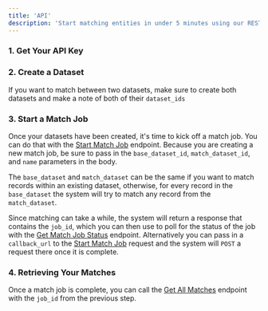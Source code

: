 ```yaml
---
title: 'API' 
description: 'Start matching entities in under 5 minutes using our REST API'
---
```


### 1. Get Your API Key

<Snippet file="api-key.mdx" />

### 2. Create a Dataset

<Snippet file="api-create-dataset.mdx" />

<Info>If you want to match between two datasets, make sure to create both datasets and make a note of both of their `dataset_ids`</Info>

### 3. Start a Match Job

Once your datasets have been created, it's time to kick off a match job. You can do that with the [Start Match Job](/documents/api-reference/match/start-match-job) endpoint. Because you are creating a new match job, be sure to pass in the `base_dataset_id`, `match_dataset_id`, and `name` parameters in the body. 

<Info>The `base_dataset` and `match_dataset` can be the same if you want to match records within an existing dataset, otherwise, for every record in the `base_dataset` the system will try to match any record from the `match_dataset`.</Info>

Since matching can take a while, the system will return a response that contains the `job_id`, which you can then use to poll for the status of the job with the [Get Match Job Status](/documents/api-reference/match/get-match-job-status) endpoint. Alternatively you can pass in a `callback_url` to the [Start Match Job](/documents/api-reference/match/start-match-job) request and the system will `POST` a request there once it is complete.

### 4. Retrieving Your Matches

Once a match job is complete, you can call the [Get All Matches](/documents/api-reference/match/get-all-matches) endpoint with the `job_id` from the previous step.